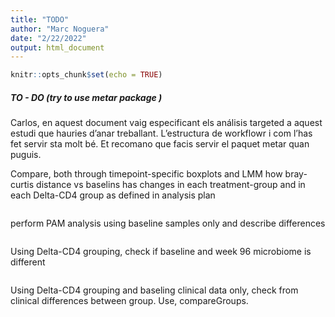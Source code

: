 ```yaml
---
title: "TODO"
author: "Marc Noguera"
date: "2/22/2022"
output: html_document
---
```


```r
knitr::opts_chunk$set(echo = TRUE)
```


##### TO - DO (try to use metar package )

Carlos, en aquest document vaig especificant els análisis targeted a aquest estudi que hauries d'anar treballant. L'estructura de workflowr i com l'has fet servir sta molt bé. Et recomano que facis servir el paquet metar quan puguis.

Compare, both through timepoint-specific boxplots and LMM how bray-curtis distance vs baselins has changes in each treatment-group and in each Delta-CD4 group as defined in analysis plan
```r

```


perform PAM analysis using baseline samples only and describe differences
```r
```

Using Delta-CD4 grouping, check if baseline and week 96 microbiome is different
```r
```

Using Delta-CD4 grouping and baseling clinical data only, check from clinical differences between group. Use, compareGroups.

